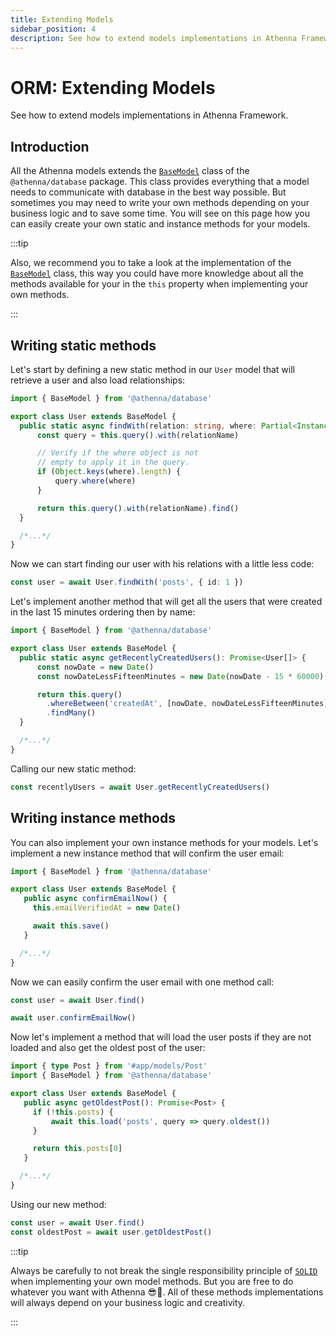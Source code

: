 ```yaml
---
title: Extending Models
sidebar_position: 4
description: See how to extend models implementations in Athenna Framework.
---
```


# ORM: Extending Models

See how to extend models implementations in Athenna Framework.

## Introduction

All the Athenna models extends the
[`BaseModel`](https://github.com/AthennaIO/Database/blob/develop/src/models/BaseModel.ts) 
class of the `@athenna/database` package. This class
provides everything that a model needs to communicate with database
in the best way possible. But sometimes you may need to write your 
own methods depending on your business logic and to save some time. 
You will see on this page how you can easily create your own static
and instance methods for your models.

:::tip

Also, we recommend you to take a look at the implementation of the 
[`BaseModel`](https://github.com/AthennaIO/Database/blob/develop/src/models/BaseModel.ts) 
class, this way you could have more knowledge about all the methods 
available for your in the `this` property when implementing your own methods.

:::

## Writing static methods

Let's start by defining a new static method in our 
`User` model that will retrieve a user and also load 
relationships:

```typescript
import { BaseModel } from '@athenna/database'

export class User extends BaseModel {
  public static async findWith(relation: string, where: Partial<InstanceType<User>> = {}): Promise<User> {
      const query = this.query().with(relationName)

      // Verify if the where object is not
      // empty to apply it in the query.
      if (Object.keys(where).length) {
          query.where(where)
      }

      return this.query().with(relationName).find()
  }

  /*...*/
}
```

Now we can start finding our user with his relations with a little less code:

```typescript
const user = await User.findWith('posts', { id: 1 })
```

Let's implement another method that will get all the users that were 
created in the last 15 minutes ordering then by name:

```typescript
import { BaseModel } from '@athenna/database'

export class User extends BaseModel {
  public static async getRecentlyCreatedUsers(): Promise<User[]> {
      const nowDate = new Date()
      const nowDateLessFifteenMinutes = new Date(nowDate - 15 * 60000)

      return this.query()
        .whereBetween('createdAt', [nowDate, nowDateLessFifteenMinutes])
        .findMany()
  }

  /*...*/
}
```

Calling our new static method:

```typescript
const recentlyUsers = await User.getRecentlyCreatedUsers()
```

## Writing instance methods

You can also implement your own instance methods for your 
models. Let's implement a new instance method that will 
confirm the user email:

```typescript
import { BaseModel } from '@athenna/database'

export class User extends BaseModel {
   public async confirmEmailNow() {
     this.emailVerifiedAt = new Date()

     await this.save()
   }

  /*...*/
}
```

Now we can easily confirm the user email with one 
method call:

```typescript
const user = await User.find()

await user.confirmEmailNow()
```

Now let's implement a method that will load the user 
posts if they are not loaded and also get the oldest 
post of the user:

```typescript
import { type Post } from '#app/models/Post'
import { BaseModel } from '@athenna/database'

export class User extends BaseModel {
   public async getOldestPost(): Promise<Post> {
     if (!this.posts) {
         await this.load('posts', query => query.oldest())
     }

     return this.posts[0]
   }

  /*...*/
}
```

Using our new method:

```typescript
const user = await User.find()
const oldestPost = await user.getOldestPost()
```

:::tip

Always be carefully to not break the single responsibility principle 
of [`SOLID`](https://medium.com/backticks-tildes/the-s-o-l-i-d-principles-in-pictures-b34ce2f1e898) 
when implementing your own model methods. But you are free to do whatever 
you want with Athenna 😎🤙. All of these methods implementations will always
depend on your business logic and creativity.

:::
